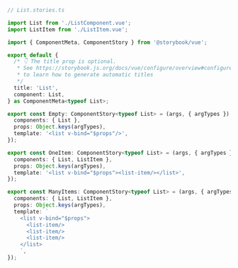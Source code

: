 ```ts
// List.stories.ts

import List from './ListComponent.vue';
import ListItem from './ListItem.vue';

import { ComponentMeta, ComponentStory } from '@storybook/vue';

export default {
  /* 👇 The title prop is optional.
   * See https://storybook.js.org/docs/vue/configure/overview#configure-story-loading
   * to learn how to generate automatic titles
   */
  title: 'List',
  component: List,
} as ComponentMeta<typeof List>;

export const Empty: ComponentStory<typeof List> = (args, { argTypes }) => ({
  components: { List },
  props: Object.keys(argTypes),
  template: '<list v-bind="$props"/>',
});

export const OneItem: ComponentStory<typeof List> = (args, { argTypes }) => ({
  components: { List, ListItem },
  props: Object.keys(argTypes),
  template: '<list v-bind="$props"><list-item/></list>',
});

export const ManyItems: ComponentStory<typeof List> = (args, { argTypes }) => ({
  components: { List, ListItem },
  props: Object.keys(argTypes),
  template: `
    <list v-bind="$props">
      <list-item/>
      <list-item/>
      <list-item/>
    </list>
    `,
});
```
